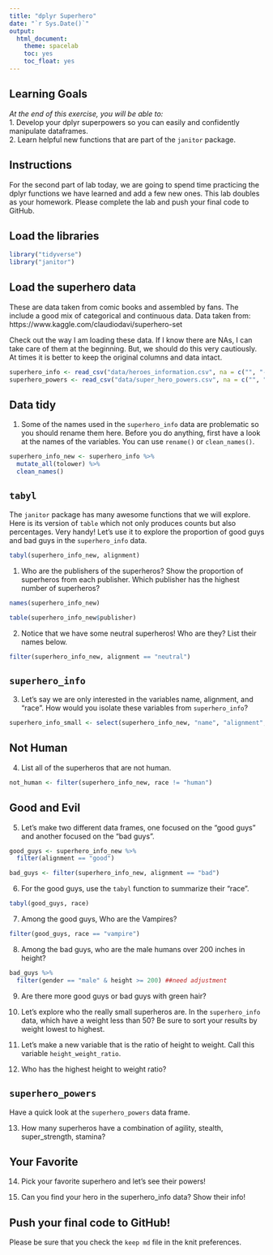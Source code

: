 ```yaml
---
title: "dplyr Superhero"
date: "`r Sys.Date()`"
output:
  html_document:
    theme: spacelab
    toc: yes
    toc_float: yes
---
```


## Learning Goals  
*At the end of this exercise, you will be able to:*    
1. Develop your dplyr superpowers so you can easily and confidently manipulate dataframes.  
2. Learn helpful new functions that are part of the `janitor` package.  

## Instructions
For the second part of lab today, we are going to spend time practicing the dplyr functions we have learned and add a few new ones. This lab doubles as your homework. Please complete the lab and push your final code to GitHub.  

## Load the libraries
```r
library("tidyverse")
library("janitor")
```

## Load the superhero data
These are data taken from comic books and assembled by fans. The include a good mix of categorical and continuous data.  Data taken from: https://www.kaggle.com/claudiodavi/superhero-set  

Check out the way I am loading these data. If I know there are NAs, I can take care of them at the beginning. But, we should do this very cautiously. At times it is better to keep the original columns and data intact.  
```r
superhero_info <- read_csv("data/heroes_information.csv", na = c("", "-99", "-"))
superhero_powers <- read_csv("data/super_hero_powers.csv", na = c("", "-99", "-"))
```

## Data tidy
1. Some of the names used in the `superhero_info` data are problematic so you should rename them here. Before you do anything, first have a look at the names of the variables. You can use `rename()` or `clean_names()`.    

```r
superhero_info_new <- superhero_info %>% 
  mutate_all(tolower) %>% 
  clean_names()
```

## `tabyl`
The `janitor` package has many awesome functions that we will explore. Here is its version of `table` which not only produces counts but also percentages. Very handy! Let's use it to explore the proportion of good guys and bad guys in the `superhero_info` data.  
```r
tabyl(superhero_info_new, alignment)
```

1. Who are the publishers of the superheros? Show the proportion of superheros from each publisher. Which publisher has the highest number of superheros?  

```r
names(superhero_info_new)
```

```r
table(superhero_info_new$publisher)
```

2. Notice that we have some neutral superheros! Who are they? List their names below.  

```r
filter(superhero_info_new, alignment == "neutral")
```

## `superhero_info`
3. Let's say we are only interested in the variables name, alignment, and "race". How would you isolate these variables from `superhero_info`?

```r
superhero_info_small <- select(superhero_info_new, "name", "alignment", "race")
```

## Not Human
4. List all of the superheros that are not human.

```r
not_human <- filter(superhero_info_new, race != "human")
```

## Good and Evil
5. Let's make two different data frames, one focused on the "good guys" and another focused on the "bad guys".

```r
good_guys <- superhero_info_new %>% 
  filter(alignment == "good")
```

```r
bad_guys <- filter(superhero_info_new, alignment == "bad")
```

6. For the good guys, use the `tabyl` function to summarize their "race".

```r
tabyl(good_guys, race)
```

7. Among the good guys, Who are the Vampires?

```r
filter(good_guys, race == "vampire")
```

8. Among the bad guys, who are the male humans over 200 inches in height?

```r
bad_guys %>% 
  filter(gender == "male" & height >= 200) ##need adjustment
```

9. Are there more good guys or bad guys with green hair?  

10. Let's explore who the really small superheros are. In the `superhero_info` data, which have a weight less than 50? Be sure to sort your results by weight lowest to highest.  

11. Let's make a new variable that is the ratio of height to weight. Call this variable `height_weight_ratio`.    

12. Who has the highest height to weight ratio?  

## `superhero_powers`
Have a quick look at the `superhero_powers` data frame.  

13. How many superheros have a combination of agility, stealth, super_strength, stamina?

## Your Favorite
14. Pick your favorite superhero and let's see their powers!  

15. Can you find your hero in the superhero_info data? Show their info!  

## Push your final code to GitHub!
Please be sure that you check the `keep md` file in the knit preferences.  